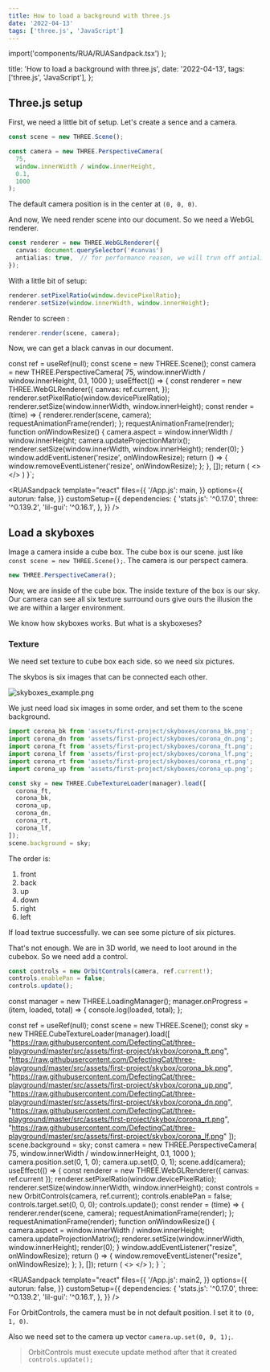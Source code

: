 ```yaml
---
title: How to load a background with three.js
date: '2022-04-13'
tags: ['three.js', 'JavaScript']
---
```



  import('components/RUA/RUASandpack.tsx')
);

  title: 'How to load a background with three.js',
  date: '2022-04-13',
  tags: ['three.js', 'JavaScript'],
};


## Three.js setup

First, we need a little bit of setup. Let's create a sence and a camera.

```ts
const scene = new THREE.Scene();

const camera = new THREE.PerspectiveCamera(
  75,
  window.innerWidth / window.innerHeight,
  0.1,
  1000
);
```

The default camera position is in the center at `(0, 0, 0)`.

And now, We need render scene into our document. So we need a WebGL renderer.

```ts
const renderer = new THREE.WebGLRenderer({
  canvas: document.querySelector('#canvas')
  antialias: true,  // for performance reason, we will trun off antialias
});
```

With a little bit of setup:

```ts
renderer.setPixelRatio(window.devicePixelRatio);
renderer.setSize(window.innerWidth, window.innerHeight);
```

Render to screen :

```ts
renderer.render(scene, camera);
```

Now, we can get a black canvas in our document.


  const ref = useRef(null);
  const scene = new THREE.Scene();
  const camera = new THREE.PerspectiveCamera(
    75,
    window.innerWidth / window.innerHeight,
    0.1,
    1000
  );
  useEffect(() => {
    const renderer = new THREE.WebGLRenderer({
      canvas: ref.current,
    });
    renderer.setPixelRatio(window.devicePixelRatio);
    renderer.setSize(window.innerWidth, window.innerHeight);
    const render = (time) => {
      renderer.render(scene, camera);
      requestAnimationFrame(render);
    };
    requestAnimationFrame(render);
    function onWindowResize() {
      camera.aspect = window.innerWidth / window.innerHeight;
      camera.updateProjectionMatrix();
      renderer.setSize(window.innerWidth, window.innerHeight);
      render(0);
    }
    window.addEventListener('resize', onWindowResize);
    return () => {
      window.removeEventListener('resize', onWindowResize);
    };
  }, []);
  return (
    <>
      <canvas ref={ref}></canvas>
    </>
  )
}`;

<RUASandpack
  template="react"
  files={{
    '/App.js': main,
  }}
  options={{
    autorun: false,
  }}
  customSetup={{
    dependencies: {
      'stats.js': '^0.17.0',
      three: '^0.139.2',
      'lil-gui': '^0.16.1',
    },
  }}
/>

## Load a skyboxes

Image a camera inside a cube box. The cube box is our scene. just like `const scene = new THREE.Scene();`. The camera is our perspect camera.

```ts
new THREE.PerspectiveCamera();
```

Now, we are inside of the cube box. The inside texture of the box is our sky. Our camera can see all six texture surround ours give ours the illusion the we are within a larger environment.

We know how skyboxes works. But what is a skyboxeses?

### Texture

We need set texture to cube box each side. so we need six pictures.

The skybos is six images that can be connected each other.

![skyboxes_example.png](/images/p/how-to-load-a-background-with-threejs/skybox_example.png)

We just need load six images in some order, and set them to the scene background.

```ts
import corona_bk from 'assets/first-project/skyboxes/corona_bk.png';
import corona_dn from 'assets/first-project/skyboxes/corona_dn.png';
import corona_ft from 'assets/first-project/skyboxes/corona_ft.png';
import corona_lf from 'assets/first-project/skyboxes/corona_lf.png';
import corona_rt from 'assets/first-project/skyboxes/corona_rt.png';
import corona_up from 'assets/first-project/skyboxes/corona_up.png';

const sky = new THREE.CubeTextureLoader(manager).load([
  corona_ft,
  corona_bk,
  corona_up,
  corona_dn,
  corona_rt,
  corona_lf,
]);
scene.background = sky;
```

The order is:

1. front
2. back
3. up
4. down
5. right
6. left

If load textrue successfully. we can see some picture of six pictures.

That's not enough. We are in 3D world, we need to loot around in the cubebox. So we need add a control.

```ts
const controls = new OrbitControls(camera, ref.current!);
controls.enablePan = false;
controls.update();
```

const manager = new THREE.LoadingManager();
manager.onProgress = (item, loaded, total) => {
  console.log(loaded, total);
};

  const ref = useRef(null);
  const scene = new THREE.Scene();
  const sky = new THREE.CubeTextureLoader(manager).load([
    "https://raw.githubusercontent.com/DefectingCat/three-playground/master/src/assets/first-project/skybox/corona_ft.png",
    "https://raw.githubusercontent.com/DefectingCat/three-playground/master/src/assets/first-project/skybox/corona_bk.png",
    "https://raw.githubusercontent.com/DefectingCat/three-playground/master/src/assets/first-project/skybox/corona_up.png",
    "https://raw.githubusercontent.com/DefectingCat/three-playground/master/src/assets/first-project/skybox/corona_dn.png",
    "https://raw.githubusercontent.com/DefectingCat/three-playground/master/src/assets/first-project/skybox/corona_rt.png",
    "https://raw.githubusercontent.com/DefectingCat/three-playground/master/src/assets/first-project/skybox/corona_lf.png"
  ]);
  scene.background = sky;
  const camera = new THREE.PerspectiveCamera(
    75,
    window.innerWidth / window.innerHeight,
    0.1,
    1000
  );
  camera.position.set(0, 1, 0);
  camera.up.set(0, 0, 1);
  scene.add(camera);
  useEffect(() => {
    const renderer = new THREE.WebGLRenderer({
      canvas: ref.current
    });
    renderer.setPixelRatio(window.devicePixelRatio);
    renderer.setSize(window.innerWidth, window.innerHeight);
    const controls = new OrbitControls(camera, ref.current);
    controls.enablePan = false;
    controls.target.set(0, 0, 0);
    controls.update();
    const render = (time) => {
      renderer.render(scene, camera);
      requestAnimationFrame(render);
    };
    requestAnimationFrame(render);
    function onWindowResize() {
      camera.aspect = window.innerWidth / window.innerHeight;
      camera.updateProjectionMatrix();
      renderer.setSize(window.innerWidth, window.innerHeight);
      render(0);
    }
    window.addEventListener("resize", onWindowResize);
    return () => {
      window.removeEventListener("resize", onWindowResize);
    };
  }, []);
  return (
    <>
      <canvas ref={ref}></canvas>
    </>
  );
}
`;

<RUASandpack
  template="react"
  files={{
    '/App.js': main2,
  }}
  options={{
    autorun: false,
  }}
  customSetup={{
    dependencies: {
      'stats.js': '^0.17.0',
      three: '^0.139.2',
      'lil-gui': '^0.16.1',
    },
  }}
/>

For OrbitControls, the camera must be in not default position. I set it to `(0, 1, 0)`.

Also we need set to the camera up vector `camera.up.set(0, 0, 1);`.

> OrbitControls must execute update method after that it created `controls.update();`
